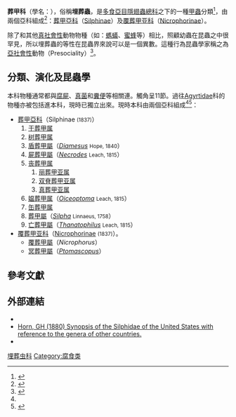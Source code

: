 {{noteTA
|G1=LS
|1=zh-cn:覆葬甲亚科; zh-tw:真埋葬蟲亞科; zh-hk:覆葬甲亞科;
|2=zh-cn:葬甲亚科; zh-tw:埋葬蟲亞科; zh-hk:葬甲亞科;
}}
{{Automatic taxobox
| name         = 葬甲科
| fossil_range = {{Fossil range|0.0105|0|1.05万年前–现代}}
| image = Nicrophorus.vespillo.jpg
| image_caption = ''[[Nicrophorus_vespillo|Nicrophorus vespillo]]''
| image = Amerikanischer Totengräber (Nicrophorus americanus).jpg
| image_caption = American burying beetle (''[[Nicrophorus_americanus|Nicrophorus americanus]]'') 
| taxon = Silphidae
| authority = {{tsl|en|Pierre André Latreille|Pierre André Latreille|Latreille}}, 1807
| subdivision_ranks = 亞科
| subdivision = [[#分類、演化及昆蟲學|見內文]]
}}
'''葬甲科'''（學名：{{lang|la|Silphidae}}），俗稱'''埋葬蟲'''，是[[多食亞目|多食亞目]][[隱翅蟲總科|隱翅蟲總科]]之下的一種[[甲蟲|甲蟲]]分類<ref>{{cite book |url=https://books.google.com.hk/books?id=KG5LAdMOUtwC&pg=PA418&lpg=PA418&dq=%E5%8D%8A%E6%B0%B4%E7%94%9F+%E7%94%B2%E8%9F%B2&source=bl&ots=wCLxEhG9Pd&sig=5HhEMPRRuVbmsni6q0mto400nBw&hl=en&sa=X&ved=0ahUKEwig-MGIurzOAhVCEpQKHReqCNUQ6AEIGjAA#v=onepage&q=%E5%8D%8A%E6%B0%B4%E7%94%9F%20%E7%94%B2%E8%9F%B2&f=false |title=中山自然科學大辭典 |volume=第九冊 |page=420 |language=zh-hant |accessdate=2016-06-13 |archive-date=2017-03-05 |archive-url=https://web.archive.org/web/20170305072314/https://books.google.com.hk/books?id=KG5LAdMOUtwC&pg=PA418&lpg=PA418&dq=%E5%8D%8A%E6%B0%B4%E7%94%9F+%E7%94%B2%E8%9F%B2&source=bl&ots=wCLxEhG9Pd&sig=5HhEMPRRuVbmsni6q0mto400nBw&hl=en&sa=X&ved=0ahUKEwig-MGIurzOAhVCEpQKHReqCNUQ6AEIGjAA#v=onepage&q=%E5%8D%8A%E6%B0%B4%E7%94%9F%20%E7%94%B2%E8%9F%B2&f=false |dead-url=no }}</ref>，由兩個亞科組成<ref name=jiyun2012>{{cite book |url=https://book.douban.com/subject/24754020/ |title=中华葬甲 |editors=[[计云|计云]] et al. |publisher=[[中国林业出版社|中国林业出版社]] |date=2012-06 |pages=309 |isbn=9787503868504 |language=zh-hans |access-date=2016-08-15 |archive-date=2017-03-05 |archive-url=https://web.archive.org/web/20170305002011/https://book.douban.com/subject/24754020/ |dead-url=no }}</ref>：[[葬甲亞科|葬甲亞科]]（[[Silphinae|Silphinae]]）及[[覆葬甲亚科|覆葬甲亚科]]（[[Nicrophorinae|Nicrophorinae]]）。

除了和其他[[真社會性|真社會性]]動物物種（如：[[螞蟻|螞蟻]]、[[蜜蜂|蜜蜂]]等）相比，照顧幼蟲在昆蟲之中很罕見，所以埋葬蟲的等性在昆蟲界來說可以是一個異數。這種行為昆蟲學家稱之為[[社會性|亞社會性]]動物（Presociality）<ref name=enews>{{cite web |url=http://enews.url.com.tw/enews/47042#col |title=生物簡介：靠屍體吃飯的埋葬蟲 |author=[[黃文伯|黃文伯]] |language=zh-hant |access-date=2016-08-13 |archive-date=2017-03-05 |archive-url=https://web.archive.org/web/20170305002300/http://enews.url.com.tw/enews/47042#col |dead-url=no }}</ref>。

==分類、演化及昆蟲學==
本科物種通常都與[[腐屍|腐屍]]、[[真菌|真菌]]和[[糞便|糞便]]等相關連。觸角呈11節。過往[[Agyrtidae|Agyrtidae]]科的物種亦被包括進本科，現時已獨立出來。現時本科由兩個亞科組成<ref name=jiyun2012 /><ref>{{cite web |url=http://taibif.tw/en/catalogue_of_life/page/8f8e-593f-ce10-8126-2b5c-f721-8b1a-8320 |title=Silphidae 埋葬蟲科 |publisher=[[TaiBIF|TaiBIF]] |access-date=2016-08-24 |language=zh-hant |archive-date=2016-10-11 |archive-url=https://web.archive.org/web/20161011015229/http://taibif.tw/en/catalogue_of_life/page/8f8e-593f-ce10-8126-2b5c-f721-8b1a-8320 |dead-url=no }}</ref>：
*[[葬甲亞科|葬甲亞科]]（Silphinae <small>{{tsl|en|William Kirby (entomologist)|William Kirby (昆蟲學家)|Kirby}} (1837)</small>）
*#[[干葬甲属|干葬甲属]]
*#[[树葬甲属|树葬甲属]]
*#[[盾葬甲屬|盾葬甲屬]]（''[[Diamesus|Diamesus]]'' <small>Hope, 1840</small>）
*#[[屍葬甲屬|屍葬甲屬]]（''[[Necrodes|Necrodes]]'' <small>Leach, 1815</small>）
*#[[丧葬甲属|丧葬甲属]]
*##[[丽葬甲亚属|丽葬甲亚属]]
*##[[双脊葬甲亚属|双脊葬甲亚属]]
*##[[真葬甲亚属|真葬甲亚属]]
*#[[媪葬甲属|媪葬甲属]]（''[[Oiceoptoma|Oiceoptoma]]'' <small>Leach, 1815</small>）
*#[[缶葬甲属|缶葬甲属]]
*#[[葬甲屬|葬甲屬]]（''[[Silpha|Silpha]]'' <small>Linnaeus, 1758</small>）
*#[[亡葬甲屬|亡葬甲屬]]（''[[Thanatophilus|Thanatophilus]]'' <small>Leach, 1815</small>）
*[[覆葬甲亚科|覆葬甲亚科]]（[[Nicrophorinae|Nicrophorinae]] <small>{{tsl|en|William Kirby (entomologist)|William Kirby (昆蟲學家)|Kirby}} (1837)</small>）。
**[[覆葬甲屬|覆葬甲屬]]（''Nicrophorus''）
**[[冥葬甲屬|冥葬甲屬]]（''[[Ptomascopus|Ptomascopus]]''）

==參考文獻==
{{Reflist|2}}

==外部連結==
{{Commons category|Silphidae }}
*{{Wikispecies-inline|Silphidae }}
* [http://archive.org/details/synopsisofsilphi00horn Horn, GH (1880) Synopsis of the Silphidae of the United States with reference to the genera of other countries.]
* {{cite journal |url=http://dl.getdropbox.com/u/1708278/Beetle%20News%20Vol%201_3%20reduced.pdf |journal=Beetle News |title=Beginner's Guide : Silphidae (Part 2) |first1=Richard |last1=Wright |issn=2040-6177 |date=2009-10 |language=en }}{{dead link|date=2018年4月 |bot=InternetArchiveBot |fix-attempted=yes }}

{{Coleoptera|4}}

{{Authority control}}
{{Taxonbar|from=Q303626}}

[[Category:埋葬虫科|]]
[[Category:腐食类|Category:腐食类]]